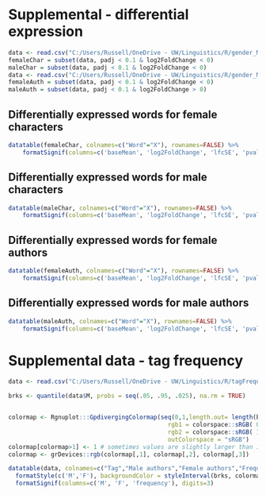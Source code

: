 # Supplemental - differential expression

```R
data <- read.csv("C:/Users/Russell/OneDrive - UW/Linguistics/R/gender_M_vs_F_char.csv")
femaleChar = subset(data, padj < 0.1 & log2FoldChange < 0)
maleChar = subset(data, padj < 0.1 & log2FoldChange < 0)
data <- read.csv("C:/Users/Russell/OneDrive - UW/Linguistics/R/gender_M_vs_F.csv")
femaleAuth = subset(data, padj < 0.1 & log2FoldChange < 0)
maleAuth = subset(data, padj < 0.1 & log2FoldChange > 0)
```

## Differentially expressed words for female characters
```R

datatable(femaleChar, colnames=c("Word"="X"), rownames=FALSE) %>%
    formatSignif(columns=c('baseMean', 'log2FoldChange', 'lfcSE', 'pvalue', 'padj'), digits=3)
```

## Differentially expressed words for male characters
```R
datatable(maleChar, colnames=c("Word"="X"), rownames=FALSE) %>%
    formatSignif(columns=c('baseMean', 'log2FoldChange', 'lfcSE', 'pvalue', 'padj'), digits=3)
```

## Differentially expressed words for female authors
```R

datatable(femaleAuth, colnames=c("Word"="X"), rownames=FALSE) %>%
    formatSignif(columns=c('baseMean', 'log2FoldChange', 'lfcSE', 'pvalue', 'padj'), digits=3)
```

## Differentially expressed words for male authors
```R

datatable(maleAuth, colnames=c("Word"="X"), rownames=FALSE) %>%
    formatSignif(columns=c('baseMean', 'log2FoldChange', 'lfcSE', 'pvalue', 'padj'), digits=3)
```

# Supplemental data - tag frequency

```R
data <- read.csv("C:/Users/Russell/OneDrive - UW/Linguistics/R/tagFrequency.csv")

brks <- quantile(data$M, probs = seq(.05, .95, .025), na.rm = TRUE)


colormap <- Rgnuplot:::GpdivergingColormap(seq(0,1,length.out= length(brks)+1),
                                             rgb1 = colorspace::sRGB( 0, .6, 1),
                                             rgb2 = colorspace::sRGB( 1, .3, 0),
                                             outColorspace = "sRGB")
colormap[colormap>1] <- 1 # sometimes values are slightly larger than 1
colormap <- grDevices::rgb(colormap[,1], colormap[,2], colormap[,3])

datatable(data, colnames=c("Tag","Male authors","Female authors","Frequency"), rownames=FALSE) %>% 
  formatStyle(c('M','F'), backgroundColor = styleInterval(brks, colormap), color = 'black') %>% 
  formatSignif(columns=c('M', 'F', 'frequency'), digits=3)
```
